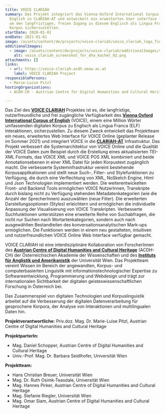 ```yaml
---
title: VOICE CLARIAH
summary: Das Projekt integriert das Vienna-Oxford International Corpus of
  English in CLARIAH-AT und entwickelt ein erweitertes User interface für VOICE,
  um den langfristigen, freien Zugang zu diesem Englisch als Lingua Franca (ELF)
  Korpus sicherzustellen.
startDate: 2020-01-01
endDate: 2021-01-01
image: /assets/content/de/projects/voice-clariah/voice_clariah_logo_final_04022021_2.png
additionalImages:
  - image: /assets/content/de/projects/voice-clariah/additionalImages/voice_clariah_screenshot_for_dha_kachel_02.png
    alt: voice_clariah_screenshot_for_dha_kachel_02.png
attachments: []
links:
  - url: https://voice-clariah.acdh.oeaw.ac.at
    label: VOICE CLARIAH Project
responsiblePersons:
  - Marie-Luise Pitzl
hostingOrganizations:
  - ACDH-CH - Austrian Centre for Digital Humanities and Cultural Heritage

---
```

Das Ziel des [**VOICE CLARIAH**](http://ttps://www.oeaw.ac.at/acdh/projects/voice-clariah) Projektes ist es, die langfristige, nutzerfreundliche und frei zugängliche Verfügbarkeit des [**Vienna Oxford International Corpus of English**](https://voice.acdh.oeaw.ac.at/index.xql) (VOICE), einem eine Million Wörter umfassenden digitalen Korpus zu Englisch als Lingua Franca (ELF) Interaktionen, sicherzustellen. Zu diesem Zweck entwickelt das Projektteam ein neues, erweitertes Web Interface für VOICE Online (geplanter Release im Sommer 2021) und integriert VOICE in die [**CLARIAH-AT**](https://digital-humanities.at/de/dha/clariah-at) Infrastruktur. Das Projekt verbessert die Systemarchitektur von VOICE Online und die Qualität der VOICE Daten zum Beispiel durch die Erstellung eines aktualisierten TEI-XML Formats, das VOICE XML und VOICE POS XML kombiniert und beide Annotationsebenen in einer XML Datei für jeden Korpustext zugänglich macht. Die verbesserte Systeminfrastruktur vereint bestehende Korpusapplikationen und stellt neue Such-, Filter- und Stylefunktionen zu Verfügung, die durch eine Verflechtung von XML, NoSketch Engine, Html und Json Technologien implementiert werden. Die weiterentwickelten Front- und Backend Tools ermöglichen VOICE NutzerInnen, Transkripte durch bislang nicht zu Verfügung stehenden Metadatenkategorien (wie die Anzahl der SprecherInnen) auszuwählen (neue Filter). Die erweiterten Darstellungsoptionen (Styles) erleichtern und ermöglichen die individuelle Anpassung der Visualisierung von VOICE Transkripten. Verbesserte Suchfunktionen unterstützen eine erweiterte Reihe von Suchabfragen, die nicht nur Suchen nach Wortartenkategorien, sondern auch nach ausgewählten Bestandteilen des konversationsanalytischen Mark-ups ermöglichen. Die Funktionen werden in einem neu gestalteten, intuitiven und nutzerfreundlichen VOICE Online Web Interface verfügbar gemacht.

VOICE CLARIAH ist eine interdisziplinäre Kollaboration von ForscherInnen des [**Austrian Centre of Digital Humanities and Cultural Heritage**](https://www.oeaw.ac.at/acdh/) (ACDH-CH) der Österreichischen Akademie der Wissenschaften und des [**Instituts für Anglistik und Amerikanistik**](https://anglistik.univie.ac.at/research/research-projects/) der Universität Wien. Das Projektteam vereint Wissen im Bereich der angewandten, Korpus- und computerbasierten Linguistik mit informationstechnologischer Expertise zu Softwareentwicklung, Programmierung und Webdesign und trägt zur internationalen Sichtbarkeit der digitalen geisteswissenschaftlichen Forschung in Österreich bei.

Das Zusammenspiel von digitalen Technologien und Korpuslinguistik arbeitet auf die Verbesserung der digitalen Datenverarbeitung für gesprochene Korpora, der Analyse von Interaktionen und multilingualen Daten hin.

**Projektverantwortliche:** Priv.doz. Mag. Dr. Marie-Luise Pitzl, Austrian Centre of Digital Humanities and Cultural Heritage

**ProjektparterIn:**

*   Mag. Daniel Schopper, Austrian Centre of Digital Humanities and Cultural Heritage
*   Univ.-Prof. Mag. Dr. Barbara Seidlhofer, Universität Wien

**Projektteam:**

*   Hans Christian Breuer, Universität Wien
*   Mag. Dr. Ruth Osimk-Teasdale, Universität Wien
*   Mag. Hannes Pirker, Austrian Centre of Digital Humanities and Cultural Heritage
*   Mag. Stefanie Riegler, Universität Wien
*   Mag. Omar Siam, Austrian Centre of Digital Humanities and Cultural Heritage